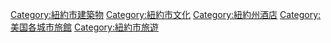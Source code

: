 {{Commons cat|Hotels in New York City}}

[[Category:紐約市建築物|Category:紐約市建築物]]
[[Category:紐約市文化|Category:紐約市文化]]
[[Category:紐約州酒店|Category:紐約州酒店]]
[[Category:美国各城市旅館|Category:美国各城市旅館]]
[[Category:紐約市旅遊|Category:紐約市旅遊]]